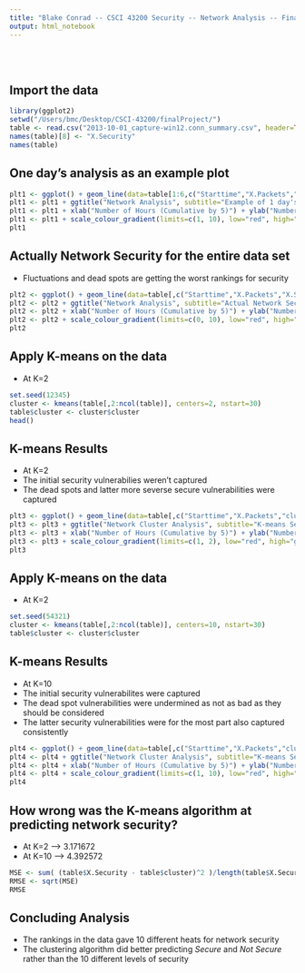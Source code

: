 ```yaml
---
title: "Blake Conrad -- CSCI 43200 Security -- Network Analysis -- Final Project"
output: html_notebook
---
```

<br><br>
<h2>Import the data</h2>
```r
library(ggplot2)
setwd("/Users/bmc/Desktop/CSCI-43200/finalProject/")
table <- read.csv("2013-10-01_capture-win12.conn_summary.csv", header=TRUE)
names(table)[8] <- "X.Security"
names(table)
```

<h2> One day's analysis as an example plot</h2>
```r
plt1 <- ggplot() + geom_line(data=table[1:6,c("Starttime","X.Packets","X.Security")], aes(x=Starttime, y=X.Packets,color=X.Security)) 
plt1 <- plt1 + ggtitle("Network Analysis", subtitle="Example of 1 day's security")
plt1 <- plt1 + xlab("Number of Hours (Cumulative by 5)") + ylab("Number of Packets")
plt1 <- plt1 + scale_colour_gradient(limits=c(1, 10), low="red", high="green")
plt1
```

<h2>Actually Network Security for the entire data set</h2>
<ul><li>Fluctuations and dead spots are getting the worst rankings for security</li></ul>
```r
plt2 <- ggplot() + geom_line(data=table[,c("Starttime","X.Packets","X.Security")], aes(x=Starttime, y=X.Packets,color=X.Security)) 
plt2 <- plt2 + ggtitle("Network Analysis", subtitle="Actual Network Security Results")
plt2 <- plt2 + xlab("Number of Hours (Cumulative by 5)") + ylab("Number of Packets")
plt2 <- plt2 + scale_colour_gradient(limits=c(0, 10), low="red", high="green")
plt2
```

<h2>Apply K-means on the data</h2>
<ul><li>At K=2</li></ul>
```r
set.seed(12345)
cluster <- kmeans(table[,2:ncol(table)], centers=2, nstart=30)
table$cluster <- cluster$cluster
head()
```

<h2>K-means Results</h2>
<ul>
<li>At K=2</li>
<li>The initial security vulnerabilies weren't captured</li>
<li>The dead spots and latter more severse secure vulnerabilities were captured</li>
</ul>
```r
plt3 <- ggplot() + geom_line(data=table[,c("Starttime","X.Packets","cluster")], aes(x=Starttime, y=X.Packets,color=cluster)) 
plt3 <- plt3 + ggtitle("Network Cluster Analysis", subtitle="K-means Security Results | K=2")
plt3 <- plt3 + xlab("Number of Hours (Cumulative by 5)") + ylab("Number of Packets")
plt3 <- plt3 + scale_colour_gradient(limits=c(1, 2), low="red", high="green")
plt3
```

<h2>Apply K-means on the data</h2>
<ul><li>At K=2</li></ul>
```r
set.seed(54321)
cluster <- kmeans(table[,2:ncol(table)], centers=10, nstart=30)
table$cluster <- cluster$cluster
```

<h2>K-means Results</h2>
<ul>
<li>At K=10</li>
<li>The initial security vulnerabilites were captured</li>
<li>The dead spot vulnerabilities were undermined as not as bad as they should be considered</li>
<li>The latter security vulnerabilities were for the most part also captured consistently</li>
</ul>
```r
plt4 <- ggplot() + geom_line(data=table[,c("Starttime","X.Packets","cluster")], aes(x=Starttime, y=X.Packets,color=cluster)) 
plt4 <- plt4 + ggtitle("Network Cluster Analysis", subtitle="K-means Security Results | K=10")
plt4 <- plt4 + xlab("Number of Hours (Cumulative by 5)") + ylab("Number of Packets")
plt4 <- plt4 + scale_colour_gradient(limits=c(1, 10), low="red", high="green")
plt4
```

<h2>How wrong was the K-means algorithm at predicting network security?</h2>

<ul>
<li>At K=2 --> 3.171672</li>
<li>At K=10 --> 4.392572</li>
</ul>
```r

MSE <- sum( (table$X.Security - table$cluster)^2 )/length(table$X.Security)
RMSE <- sqrt(MSE)
RMSE
```

<h2>Concluding Analysis</h2>
<ul>
<li>The rankings in the data gave 10 different heats for network security</li>
<li>The clustering algorithm did better predicting <em>Secure</em> and <em>Not Secure</em> rather than the 10 different levels of security</li>
</ul>
<br><br><br><br>
